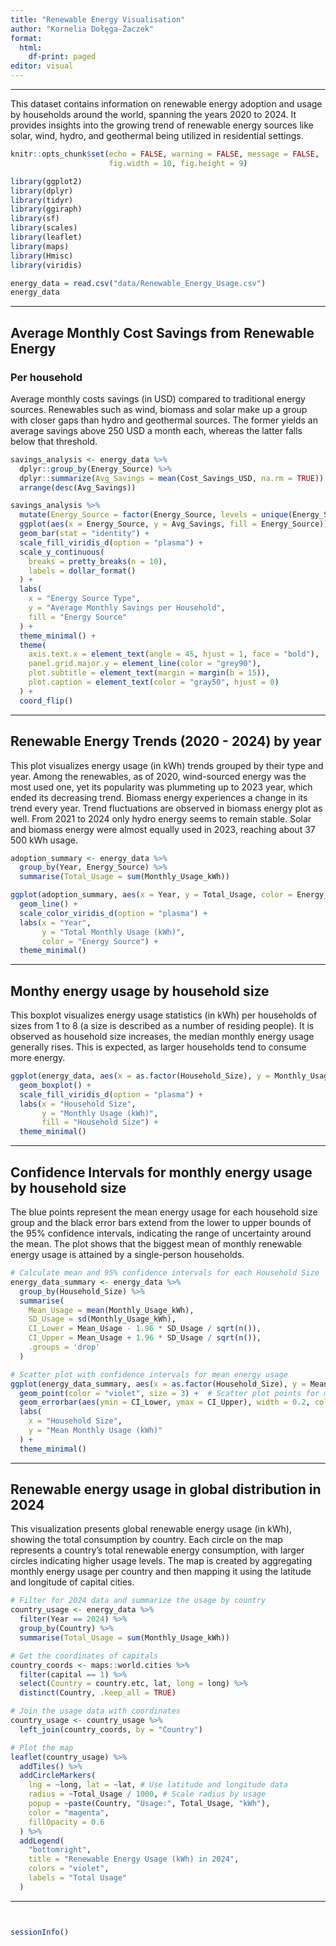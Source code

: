 ---
title: "Renewable Energy Visualisation"
author: "Kornelia Dołęga-Żaczek"
format: 
  html:
    df-print: paged
editor: visual
---
------------------------------------------------------------------------

This dataset contains information on renewable energy adoption and usage by households around the world, spanning the years 2020 to 2024. It provides insights into the growing trend of renewable energy sources like solar, wind, hydro, and geothermal being utilized in residential settings.

```{r initialization, echo = FALSE, warning = FALSE, message = FALSE}

knitr::opts_chunk$set(echo = FALSE, warning = FALSE, message = FALSE, 
                      fig.width = 10, fig.height = 9)

library(ggplot2)
library(dplyr)
library(tidyr)
library(ggiraph)
library(sf)
library(scales)
library(leaflet)
library(maps)
library(Hmisc)
library(viridis)
```

```{r dataset}

energy_data = read.csv("data/Renewable_Energy_Usage.csv")
energy_data

```
------------------------------------------------------------------------

## Average Monthly Cost Savings from Renewable Energy

### Per household

Average monthly costs savings (in USD) compared to traditional energy sources. Renewables such as wind, biomass and solar make up a group with closer gaps than hydro and geothermal sources. The former yields an average savings above 250 USD a month each, whereas the latter falls below that threshold. 

```{r cost_Savings}

savings_analysis <- energy_data %>%
  dplyr::group_by(Energy_Source) %>%
  dplyr::summarize(Avg_Savings = mean(Cost_Savings_USD, na.rm = TRUE)) %>%
  arrange(desc(Avg_Savings))

savings_analysis %>%
  mutate(Energy_Source = factor(Energy_Source, levels = unique(Energy_Source))) %>%
  ggplot(aes(x = Energy_Source, y = Avg_Savings, fill = Energy_Source)) +
  geom_bar(stat = "identity") +
  scale_fill_viridis_d(option = "plasma") +
  scale_y_continuous(
    breaks = pretty_breaks(n = 10),
    labels = dollar_format()
  ) +
  labs(
    x = "Energy Source Type",
    y = "Average Monthly Savings per Household",
    fill = "Energy Source"
  ) +
  theme_minimal() +
  theme(
    axis.text.x = element_text(angle = 45, hjust = 1, face = "bold"),
    panel.grid.major.y = element_line(color = "grey90"),
    plot.subtitle = element_text(margin = margin(b = 15)),
    plot.caption = element_text(color = "gray50", hjust = 0)
  ) +
  coord_flip()

```

------------------------------------------------------------------------

## Renewable Energy Trends (2020 - 2024) by year

This plot visualizes energy usage (in kWh) trends grouped by their type and year. Among the renewables, as of 2020,
wind-sourced energy was the most used one, yet its popularity was plummeting up to 2023 year, which ended its decreasing trend. Biomass energy experiences a change in its trend every year. Trend fluctuations are observed in biomass energy plot as well. From 2021 to 2024 only hydro energy seems to remain stable. Solar and biomass energy were almost equally used in 2023, reaching about 37 500 kWh usage.

```{r energy_trends}

adoption_summary <- energy_data %>%
  group_by(Year, Energy_Source) %>%
  summarise(Total_Usage = sum(Monthly_Usage_kWh))

ggplot(adoption_summary, aes(x = Year, y = Total_Usage, color = Energy_Source)) +
  geom_line() +
  scale_color_viridis_d(option = "plasma") +
  labs(x = "Year",
       y = "Total Monthly Usage (kWh)",
       color = "Energy Source") +
  theme_minimal()
```

------------------------------------------------------------------------

## Monthy energy usage by household size

This boxplot visualizes energy usage statistics (in kWh) per households of sizes from 1 to 8 (a size is described as a number of residing people). It is observed as household size increases, the median monthly energy usage generally rises. This is expected, as larger households tend to consume more energy.

```{r monthly_usage_house}

ggplot(energy_data, aes(x = as.factor(Household_Size), y = Monthly_Usage_kWh, fill = as.factor(Household_Size))) +
  geom_boxplot() +
  scale_fill_viridis_d(option = "plasma") +
  labs(x = "Household Size",
       y = "Monthly Usage (kWh)",
       fill = "Household Size") +
  theme_minimal()
```

------------------------------------------------------------------------

## Confidence Intervals for monthly energy usage by household size

The blue points represent the mean energy usage for each household size group and the black error bars extend from the lower to upper bounds of the 95% confidence intervals, indicating the range of uncertainty around the mean. The plot shows that the biggest mean of monthly renewable energy usage is attained by a single-person households.

```{r distributions}

# Calculate mean and 95% confidence intervals for each Household Size
energy_data_summary <- energy_data %>%
  group_by(Household_Size) %>%
  summarise(
    Mean_Usage = mean(Monthly_Usage_kWh),
    SD_Usage = sd(Monthly_Usage_kWh),
    CI_Lower = Mean_Usage - 1.96 * SD_Usage / sqrt(n()),
    CI_Upper = Mean_Usage + 1.96 * SD_Usage / sqrt(n()),
    .groups = 'drop'
  )

# Scatter plot with confidence intervals for mean energy usage
ggplot(energy_data_summary, aes(x = as.factor(Household_Size), y = Mean_Usage)) +
  geom_point(color = "violet", size = 3) +  # Scatter plot points for mean
  geom_errorbar(aes(ymin = CI_Lower, ymax = CI_Upper), width = 0.2, color = "black") +
  labs(
    x = "Household Size",
    y = "Mean Monthly Usage (kWh)"
  ) +
  theme_minimal()

```

------------------------------------------------------------------------

## Renewable energy usage in global distribution in 2024

This visualization presents global renewable energy usage (in kWh), showing the total consumption by country. Each circle on the map represents a country's total renewable energy consumption, with larger circles indicating higher usage levels. The map is created by aggregating monthly energy usage per country and then mapping it using the latitude and longitude of capital cities. 

```{r energy_country}

# Filter for 2024 data and summarize the usage by country
country_usage <- energy_data %>%
  filter(Year == 2024) %>%
  group_by(Country) %>%
  summarise(Total_Usage = sum(Monthly_Usage_kWh))

# Get the coordinates of capitals
country_coords <- maps::world.cities %>%
  filter(capital == 1) %>%
  select(Country = country.etc, lat, long = long) %>%
  distinct(Country, .keep_all = TRUE)

# Join the usage data with coordinates
country_usage <- country_usage %>%
  left_join(country_coords, by = "Country")

# Plot the map
leaflet(country_usage) %>%
  addTiles() %>%
  addCircleMarkers(
    lng = ~long, lat = ~lat, # Use latitude and longitude data
    radius = ~Total_Usage / 1000, # Scale radius by usage
    popup = ~paste(Country, "Usage:", Total_Usage, "kWh"),
    color = "magenta",
    fillOpacity = 0.6
  ) %>%
  addLegend(
    "bottomright",
    title = "Renewable Energy Usage (kWh) in 2024",
    colors = "violet",
    labels = "Total Usage"
  )

```


------------------------------------------------------------------------
```{r}
```


```{r}
```

```{r sessioninfo}

sessionInfo()

```
